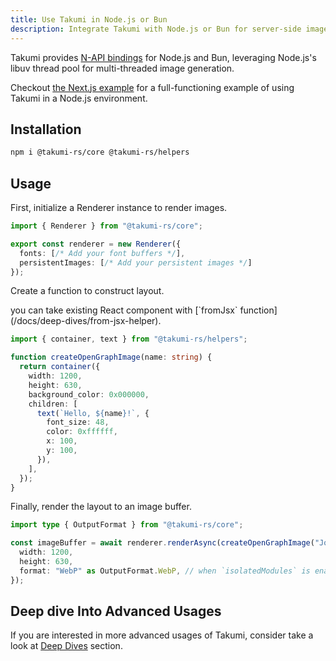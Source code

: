 ```yaml
---
title: Use Takumi in Node.js or Bun
description: Integrate Takumi with Node.js or Bun for server-side image generation.
---
```


Takumi provides [N-API bindings](https://napi.rs/) for Node.js and Bun, leveraging Node.js's libuv thread pool for multi-threaded image generation.

Checkout [the Next.js example](https://github.com/kane50613/takumi/blob/master/example/nextjs) for a full-functioning example of using Takumi in a Node.js environment.

## Installation

```bash
npm i @takumi-rs/core @takumi-rs/helpers
```

## Usage

First, initialize a Renderer instance to render images.

```ts
import { Renderer } from "@takumi-rs/core";

export const renderer = new Renderer({
  fonts: [/* Add your font buffers */],
  persistentImages: [/* Add your persistent images */]
});
```

Create a function to construct layout.

<Callout>
you can take existing React component with [`fromJsx` function](/docs/deep-dives/from-jsx-helper).
</Callout>

```ts
import { container, text } from "@takumi-rs/helpers";

function createOpenGraphImage(name: string) {
  return container({
    width: 1200,
    height: 630,
    background_color: 0x000000,
    children: [
      text(`Hello, ${name}!`, {
        font_size: 48,
        color: 0xffffff,
        x: 100,
        y: 100,
      }),
    ],
  });
}
```

Finally, render the layout to an image buffer.

```ts
import type { OutputFormat } from "@takumi-rs/core";

const imageBuffer = await renderer.renderAsync(createOpenGraphImage("John Doe"), {
  width: 1200,
  height: 630,
  format: "WebP" as OutputFormat.WebP, // when `isolatedModules` is enabled, you need to use the enum value directly
});
```

## Deep dive Into Advanced Usages

If you are interested in more advanced usages of Takumi, consider take a look at [Deep Dives](/docs/deep-dives) section.
